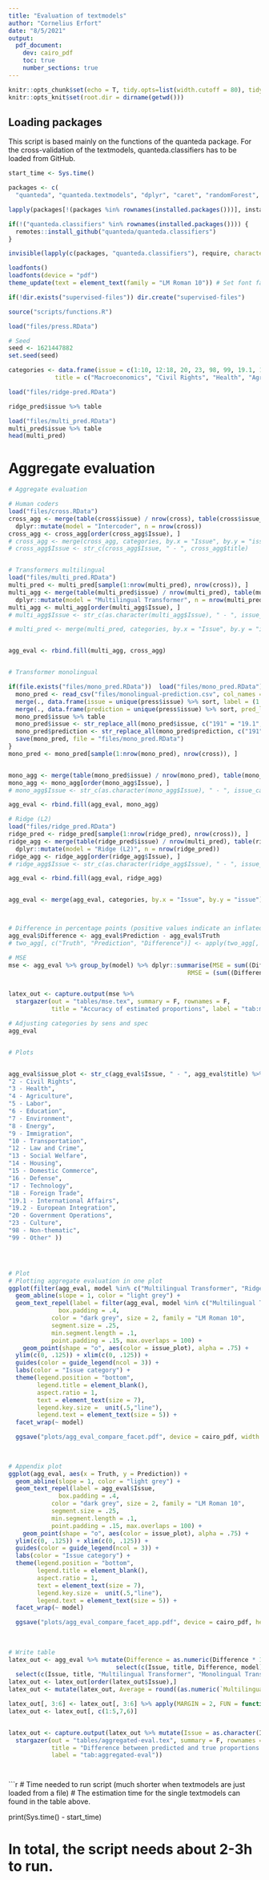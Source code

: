 ```yaml
---
title: "Evaluation of textmodels"
author: "Cornelius Erfort"
date: "8/5/2021"
output: 
  pdf_document:
    dev: cairo_pdf
    toc: true
    number_sections: true
---
```


```r
knitr::opts_chunk$set(echo = T, tidy.opts=list(width.cutoff = 80), tidy = T, python.reticulate = F, dev = "cairo_pdf")
knitr::opts_knit$set(root.dir = dirname(getwd()))
```



## Loading packages

This script is based mainly on the functions of the quanteda package. For the cross-validation of the textmodels, quanteda.classifiers has to be loaded from GitHub.

```r
start_time <- Sys.time()

packages <- c(
  "quanteda", "quanteda.textmodels", "dplyr", "caret", "randomForest", "tm", "rmarkdown", "plyr", "readr", "ggplot2", "stringr", "formatR", "readstata13", "lubridate", "reticulate", "doMC", "glmnet", "kableExtra", "stargazer", "extrafont", "tidyr", "ggrepel")

lapply(packages[!(packages %in% rownames(installed.packages()))], install.packages)

if(!("quanteda.classifiers" %in% rownames(installed.packages()))) {
  remotes::install_github("quanteda/quanteda.classifiers")
} 

invisible(lapply(c(packages, "quanteda.classifiers"), require, character.only = T))

loadfonts()
loadfonts(device = "pdf")
theme_update(text = element_text(family = "LM Roman 10")) # Set font family for ggplot

if(!dir.exists("supervised-files")) dir.create("supervised-files")

source("scripts/functions.R")

load("files/press.RData")

# Seed
seed <- 1621447882
set.seed(seed)

```





```r
categories <- data.frame(issue = c(1:10, 12:18, 20, 23, 98, 99, 19.1, 19.2), 
             title = c("Macroeconomics", "Civil Rights", "Health", "Agriculture", "Labor", "Education", "Environment", "Energy", "Immigration", "Transportation", "Law and Crime", "Social Welfare","Housing", "Domestic Commerce", "Defense", "Technology", "Foreign Trade", "Government Operations", "Culture", "Non-thematic", "Other", "International Affairs", "European Integration"))


```



```r
load("files/ridge-pred.RData")

ridge_pred$issue %>% table


```

```r

load("files/multi_pred.RData")
multi_pred$issue %>% table
head(multi_pred)

```



# Aggregate evaluation

```r


# Aggregate evaluation

# Human coders
load("files/cross.RData")
cross_agg <- merge(table(cross$issue) / nrow(cross), table(cross$issue_cross) / nrow(cross), by = "Var1") %>% dplyr::rename(Issue = Var1, Truth = Freq.x, Prediction = Freq.y) %>% 
  dplyr::mutate(model = "Intercoder", n = nrow(cross))
cross_agg <- cross_agg[order(cross_agg$Issue), ]
# cross_agg <- merge(cross_agg, categories, by.x = "Issue", by.y = "issue")
# cross_agg$Issue <- str_c(cross_agg$Issue, " - ", cross_agg$title)


# Transformers multilingual
load("files/multi_pred.RData")
multi_pred <- multi_pred[sample(1:nrow(multi_pred), nrow(cross)), ]
multi_agg <- merge(table(multi_pred$issue) / nrow(multi_pred), table(multi_pred$prediction) / nrow(multi_pred), by = "Var1") %>% dplyr::rename(Issue = Var1, Truth = Freq.x, Prediction = Freq.y) %>% 
  dplyr::mutate(model = "Multilingual Transformer", n = nrow(multi_pred))
multi_agg <- multi_agg[order(multi_agg$Issue), ]
# multi_agg$Issue <- str_c(as.character(multi_agg$Issue), " - ", issue_categories[c(1:17, 22:23, 18:21), 2]) %>% factor()

# multi_pred <- merge(multi_pred, categories, by.x = "Issue", by.y = "issue")


agg_eval <- rbind.fill(multi_agg, cross_agg)


# Transformer monolingual

if(file.exists("files/mono_pred.RData"))  load("files/mono_pred.RData") else {
  mono_pred <- read_csv("files/monolingual-prediction.csv", col_names = c("country", "cv_sample", "label", "prediction", "id")) %>% dplyr::rename("pred_label" = "prediction") %>% 
  merge(., data.frame(issue = unique(press$issue) %>% sort, label = (1:length(unique(press$issue) %>% sort) - 1)), by = "label") %>% select(-c(label)) %>% 
  merge(., data.frame(prediction = unique(press$issue) %>% sort, pred_label = (1:length(unique(press$issue) %>% sort) - 1)), by = "pred_label") %>% select(-c(pred_label))
  mono_pred$issue %>% table
  mono_pred$issue <- str_replace_all(mono_pred$issue, c("191" = "19.1", "192" = "19.2")) %>% factor(levels = c(1:10, 12:18, 19.1, 19.2, 20, 23, 98, 99))
  mono_pred$prediction <- str_replace_all(mono_pred$prediction, c("191" = "19.1", "192" = "19.2")) %>% factor(levels = c(1:10, 12:18, 19.1, 19.2, 20, 23, 98, 99))
  save(mono_pred, file = "files/mono_pred.RData")
}
mono_pred <- mono_pred[sample(1:nrow(mono_pred), nrow(cross)), ]


mono_agg <- merge(table(mono_pred$issue) / nrow(mono_pred), table(mono_pred$prediction) / nrow(mono_pred), by = "Var1") %>% dplyr::rename(Issue = Var1, Truth = Freq.x, Prediction = Freq.y) %>% dplyr::mutate(model = "Monolingual Transformer", n = nrow(mono_pred))
mono_agg <- mono_agg[order(mono_agg$Issue), ]
# mono_agg$Issue <- str_c(as.character(mono_agg$Issue), " - ", issue_categories[c(1:17, 22:23, 18:21), 2]) %>% factor()

agg_eval <- rbind.fill(agg_eval, mono_agg)

# Ridge (L2)
load("files/ridge_pred.RData")
ridge_pred <- ridge_pred[sample(1:nrow(ridge_pred), nrow(cross)), ]
ridge_agg <- merge(table(ridge_pred$issue) / nrow(multi_pred), table(ridge_pred$prediction) / nrow(ridge_pred), by = "Var1") %>% dplyr::rename(Issue = Var1, Truth = Freq.x, Prediction = Freq.y) %>% 
  dplyr::mutate(model = "Ridge (L2)", n = nrow(ridge_pred))
ridge_agg <- ridge_agg[order(ridge_agg$Issue), ]
# ridge_agg$Issue <- str_c(as.character(ridge_agg$Issue), " - ", issue_categories[c(1:17, 22:23, 18:21), 2]) %>% factor()

agg_eval <- rbind.fill(agg_eval, ridge_agg)


agg_eval <- merge(agg_eval, categories, by.x = "Issue", by.y = "issue")



# Difference in percentage points (positive values indicate an inflated prediction, i.e. we estimate a higher share for the category compared to the truth)
agg_eval$Difference <- agg_eval$Prediction - agg_eval$Truth
# two_agg[, c("Truth", "Prediction", "Difference")] <- apply(two_agg[, c("Truth", "Prediction", "Difference")], MARGIN = 2, function (x) round(x, 3)) # Round

# MSE
mse <- agg_eval %>% group_by(model) %>% dplyr::summarise(MSE = sum((Difference*100)^2)/n(), 
                                                  RMSE = (sum((Difference*100)^2)/n())^.5, n = mean(n)) %>% arrange(MSE)


latex_out <- capture.output(mse %>%
  stargazer(out = "tables/mse.tex", summary = F, rownames = F, 
            title = "Accuracy of estimated proportions", label = "tab:mse", digits = 3))

# Adjusting categories by sens and spec
agg_eval


# Plots


agg_eval$issue_plot <- str_c(agg_eval$Issue, " - ", agg_eval$title) %>% factor(levels = c("1 - Macroeconomics",
"2 - Civil Rights",
"3 - Health",
"4 - Agriculture",
"5 - Labor",
"6 - Education",
"7 - Environment",
"8 - Energy",
"9 - Immigration",
"10 - Transportation",
"12 - Law and Crime",
"13 - Social Welfare",
"14 - Housing",
"15 - Domestic Commerce",
"16 - Defense",
"17 - Technology",
"18 - Foreign Trade",
"19.1 - International Affairs",
"19.2 - European Integration",
"20 - Government Operations",
"23 - Culture",
"98 - Non-thematic",
"99 - Other" ))




# Plot
# Plotting aggregate evaluation in one plot
ggplot(filter(agg_eval, model %in% c("Multilingual Transformer", "Ridge (L2)")), aes(x = Truth, y = Prediction)) +
  geom_abline(slope = 1, color = "light grey") +
  geom_text_repel(label = filter(agg_eval, model %in% c("Multilingual Transformer", "Ridge (L2)"))$Issue,
              box.padding = .4,
            color = "dark grey", size = 2, family = "LM Roman 10", 
            segment.size = .25, 
            min.segment.length = .1,
            point.padding = .15, max.overlaps = 100) +
    geom_point(shape = "o", aes(color = issue_plot), alpha = .75) +
  ylim(c(0, .125)) + xlim(c(0, .125)) +
  guides(color = guide_legend(ncol = 3)) +
  labs(color = "Issue category") +
  theme(legend.position = "bottom",
        legend.title = element_blank(),
        aspect.ratio = 1, 
        text = element_text(size = 7),
        legend.key.size =  unit(.5,"line"),
        legend.text = element_text(size = 5)) +
  facet_wrap(~ model) 

  ggsave("plots/agg_eval_compare_facet.pdf", device = cairo_pdf, width = 3*2^.5, height = 3) # , width = 3*2^.5, height = 3)
  
  

# Appendix plot
ggplot(agg_eval, aes(x = Truth, y = Prediction)) +
  geom_abline(slope = 1, color = "light grey") +
  geom_text_repel(label = agg_eval$Issue,
              box.padding = .4,
            color = "dark grey", size = 2, family = "LM Roman 10", 
            segment.size = .25, 
            min.segment.length = .1,
            point.padding = .15, max.overlaps = 100) +
    geom_point(shape = "o", aes(color = issue_plot), alpha = .75) +
  ylim(c(0, .125)) + xlim(c(0, .125)) +
  guides(color = guide_legend(ncol = 3)) +
  labs(color = "Issue category") +
  theme(legend.position = "bottom",
        legend.title = element_blank(),
        aspect.ratio = 1, 
        text = element_text(size = 7),
        legend.key.size =  unit(.5,"line"),
        legend.text = element_text(size = 5)) +
  facet_wrap(~ model) 

  ggsave("plots/agg_eval_compare_facet_app.pdf", device = cairo_pdf, height = 5, width = 5) # , width = 3*2^.5, height = 3)
  
  
  
# Write table
latex_out <- agg_eval %>% mutate(Difference = as.numeric(Difference * 100)) %>% 
                              select(c(Issue, title, Difference, model)) %>% pivot_wider(names_from = model, values_from = Difference) %>% 
  select(c(Issue, title, "Multilingual Transformer", "Monolingual Transformer", "Ridge (L2)", "Intercoder")) 
latex_out <- latex_out[order(latex_out$Issue),]
latex_out <- mutate(latex_out, Average = round((as.numeric(`Multilingual Transformer`) + as.numeric(`Monolingual Transformer`) + as.numeric(`Ridge (L2)`))/3, 2))

latex_out[, 3:6] <- latex_out[, 3:6] %>% apply(MARGIN = 2, FUN = function(x) round(as.numeric(x), 2))
latex_out <- latex_out[, c(1:5,7,6)]


latex_out <- capture.output(latex_out %>% mutate(Issue = as.character(Issue)) %>%  
  stargazer(out = "tables/aggregated-eval.tex", summary = F, rownames = F, 
            title = "Difference between predicted and true proportions for different models", 
            label = "tab:aggregated-eval"))




```



```r
# Time needed to run script (much shorter when textmodels are just loaded from a file)
# The estimation time for the single textmodels can found in the table above.

print(Sys.time() - start_time) 

# In total, the script needs about 2-3h to run.
